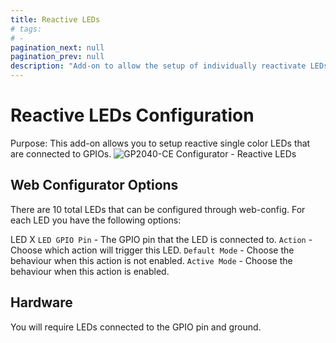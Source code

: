 ```yaml
---
title: Reactive LEDs
# tags:
# -
pagination_next: null
pagination_prev: null
description: "Add-on to allow the setup of individually reactivate LEDs"
---
```


# Reactive LEDs Configuration

Purpose: This add-on allows you to setup reactive single color LEDs that are connected to GPIOs.
![GP2040-CE Configurator - Reactive LEDs](../assets/images/gpc-add-ons-reactive-leds.png)

## Web Configurator Options

There are 10 total LEDs that can be configured through web-config.  For each LED you have the following options:

LED X
`LED GPIO Pin` - The GPIO pin that the LED is connected to.
`Action` - Choose which action will trigger this LED.
`Default Mode` - Choose the behaviour when this action is not enabled.
`Active Mode` - Choose the behaviour when this action is enabled.

## Hardware

You will require LEDs connected to the GPIO pin and ground.